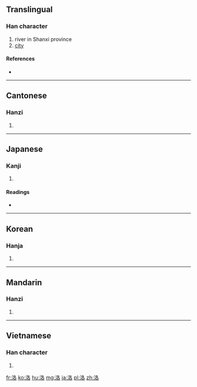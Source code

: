 {{also|洛}}
==Translingual==

===Han character===
{{Han char|rn=85|rad=水|as=06|sn=9|four=3716<sub>4</sub>|canj=水竹水口 (EHER)|ids=⿰[[氵]][[各]]}}

# river in Shanxi province
# [[city]]

====References====
* {{Han ref|kx=0620.150|dkj=17383|dj=1016.050|hdz=31614.040|uh=6D1B|ud=27931|bh=ACA5|bd=44197}}

----

==Cantonese==

===Hanzi===
{{yue-hanzi|jyut=|y=lok3}}

# {{defn|Cantonese|sort=水06}}

----

==Japanese==

===Kanji===
{{ja-kanji|grade=|rs=水06}}

# {{defn|Japanese|sort=水06}}

====Readings====
* {{ja-readings|on=[[らく]] (raku)|kun=[[まとう]] (matou), [[つらなる]] (tsuranaru)}}

----

==Korean==

===Hanja===
{{ko-hanja|hangeul=락>낙|eumhun=|rv=rak>nak|mr=rak>nak|y=lak>nak}}

# {{defn|Korean|sort=水06}}

----

==Mandarin==

===Hanzi===
{{cmn-hanzi|pin=[[luò]] ([[luo4]]), [[tóng]] ([[tong2]])|wg=lo<sup>4</sup>, t'ung<sup>2</sup>}}

# {{defn|Mandarin|sort=水06}}

----

==Vietnamese==

===Han character===
{{vi-hantu|[[lạc]], [[rặc]], [[chua]], [[lặng]]|rs=水06}}

# {{defn|Vietnamese|sort=水06}}

[[fr:洛]]
[[ko:洛]]
[[hu:洛]]
[[mg:洛]]
[[ja:洛]]
[[pl:洛]]
[[zh:洛]]